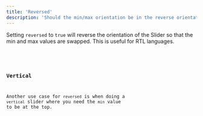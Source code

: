 ```yaml
---
title: 'Reversed'
description: 'Should the min/max orientation be in the reverse orientation?'
---
```










Setting `reversed` to `true` will reverse the orientation of the Slider so that
the min and max values are swapped. This is useful for RTL languages.

<Demo name="Reversing Values & Labels" client:visible>
  <Reversed client:visible />
  <Code slot="svelte" code={cleanImport(ReversedRaw)} lang="svelte" />
</Demo>



### Vertical

Another use case for `reversed` is when doing a `vertical` slider 
where you need the `min` value to be at the top.

<Demo name="Vertical in Reverse" client:visible>
  <ReversedVertical client:visible />
  <Code slot="svelte" code={cleanImport(ReversedVerticalRaw)} lang="svelte" />
</Demo>
